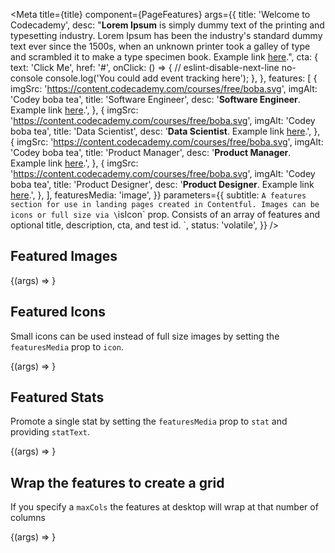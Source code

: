 
<Meta
  title={title}
  component={PageFeatures}
  args={{
    title: 'Welcome to Codecademy',
    desc:
      "**Lorem Ipsum** is simply dummy text of the printing and typesetting industry. Lorem Ipsum has been the industry's standard dummy text ever since the 1500s, when an unknown printer took a galley of type and scrambled it to make a type specimen book. Example link [here](#).",
    cta: {
      text: 'Click Me',
      href: '#',
      onClick: () => {
        // eslint-disable-next-line no-console
        console.log('You could add event tracking here');
      },
    },
    features: [
      {
        imgSrc: 'https://content.codecademy.com/courses/free/boba.svg',
        imgAlt: 'Codey boba tea',
        title: 'Software Engineer',
        desc: '**Software Engineer**. Example link [here](#).',
      },
      {
        imgSrc: 'https://content.codecademy.com/courses/free/boba.svg',
        imgAlt: 'Codey boba tea',
        title: 'Data Scientist',
        desc: '**Data Scientist**. Example link [here](#).',
      },
      {
        imgSrc: 'https://content.codecademy.com/courses/free/boba.svg',
        imgAlt: 'Codey boba tea',
        title: 'Product Manager',
        desc: '**Product Manager**. Example link [here](#).',
      },
      {
        imgSrc: 'https://content.codecademy.com/courses/free/boba.svg',
        imgAlt: 'Codey boba tea',
        title: 'Product Designer',
        desc: '**Product Designer**. Example link [here](#).',
      },
    ],
    featuresMedia: 'image',
  }}
  parameters={{
    subtitle: `A features section for use in landing pages created in Contentful. Images can be icons or full size via \`isIcon\` prop. Consists of an array of features and optional title, description, cta, and test id.
`,
    status: 'volatile',
  }}
/>

## Featured Images

<Canvas>
  <Story name="Featured Images">{(args) => <PageFeatures {...args} />}</Story>
</Canvas>

<Props story="Featured Images" />

## Featured Icons

Small icons can be used instead of full size images by setting the `featuresMedia` prop to `icon`.

<Canvas>
  <Story
    name="Featured Icons"
    args={{
      features: [
        {
          imgSrc: 'https://content.codecademy.com/courses/free/boba.svg',
          imgAlt: 'Codey boba tea',
          title: 'Software Engineer',
          desc: '**Software Engineer**. Example link [here](#).',
        },
        {
          imgSrc: 'https://content.codecademy.com/courses/free/boba.svg',
          imgAlt: 'Codey boba tea',
          title: 'Data Scientist',
          desc: '**Data Scientist**. Example link [here](#).',
        },
        {
          imgSrc: 'https://content.codecademy.com/courses/free/boba.svg',
          imgAlt: 'Codey boba tea',
          title: 'Product Manager',
          desc: '**Product Manager**. Example link [here](#).',
        },
        {
          imgSrc: 'https://content.codecademy.com/courses/free/boba.svg',
          imgAlt: 'Codey boba tea',
          title: 'Product Designer',
          desc: '**Product Designer**. Example link [here](#).',
        },
      ],
      featuresMedia: 'icon',
    }}
  >
    {(args) => <PageFeatures {...args} />}
  </Story>
</Canvas>

## Featured Stats

Promote a single stat by setting the `featuresMedia` prop to `stat` and providing `statText`.

<Canvas>
  <Story
    name="Featured Stats"
    args={{
      cta: null,
      features: [
        {
          statText: '45 mil.',
          title: 'Media Inquiries',
          desc:
            'E-mail us at [press@codecademy.com](#) or [download our press kit](#).',
        },
        {
          statText: '170',
          title: 'Media Inquiries',
          desc:
            'E-mail us at [press@codecademy.com](#) or [download our press kit](#).',
        },
        {
          statText: '200+',
          title: 'Media Inquiries',
          desc:
            'E-mail us at [press@codecademy.com](#) or [download our press kit](#).',
        },
      ],
      featuresMedia: 'stat',
    }}
  >
    {(args) => <PageFeatures {...args} />}
  </Story>
</Canvas>

## Wrap the features to create a grid

If you specify a `maxCols` the features at desktop will wrap at that number of columns

<Canvas>
  <Story
    name="Features Grid"
    args={{
      features: [
        {
          imgSrc: 'https://content.codecademy.com/courses/free/boba.svg',
          imgAlt: 'Codey boba tea',
          title: 'Software Engineer',
          desc: '**Software Engineer**. Example link [here](#).',
        },
        {
          imgSrc: 'https://content.codecademy.com/courses/free/boba.svg',
          imgAlt: 'Codey boba tea',
          title: 'Data Scientist',
          desc: '**Data Scientist**. Example link [here](#).',
        },
        {
          imgSrc: 'https://content.codecademy.com/courses/free/boba.svg',
          imgAlt: 'Codey boba tea',
          title: 'Product Manager',
          desc: '**Product Manager**. Example link [here](#).',
        },
        {
          imgSrc: 'https://content.codecademy.com/courses/free/boba.svg',
          imgAlt: 'Codey boba tea',
          title: 'Product Designer',
          desc: '**Product Designer**. Example link [here](#).',
        },
        {
          imgSrc: 'https://content.codecademy.com/courses/free/boba.svg',
          imgAlt: 'Codey boba tea',
          title: 'Product Designer',
          desc: '**Product Designer**. Example link [here](#).',
        },
      ],
      featuresMedia: 'icon',
      maxCols: 3,
    }}
  >
    {(args) => <PageFeatures {...args} />}
  </Story>
</Canvas>
